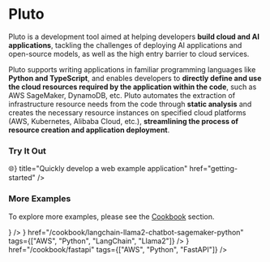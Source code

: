
# Pluto

Pluto is a development tool aimed at helping developers **build cloud and AI applications**, tackling the challenges of deploying AI applications and open-source models, as well as the high entry barrier to cloud services.

Pluto supports writing applications in familiar programming languages like **Python and TypeScript**, and enables developers to **directly define and use the cloud resources required by the application within the code**, such as AWS SageMaker, DynamoDB, etc. Pluto automates the extraction of infrastructure resource needs from the code through **static analysis** and creates the necessary resource instances on specified cloud platforms (AWS, Kubernetes, Alibaba Cloud, etc.), **streamlining the process of resource creation and application deployment**.

### Try It Out
<Cards num="1">
  <Card
    icon={<span>🌐</span>}
    title="Quickly develop a web example application"
    href="getting-started"
  />
</Cards>

### More Examples

To explore more examples, please see the [Cookbook](/cookbook) section.

<Cards num="2">
  <ExampleCard
    title="LangServe Application"
    description="Deploy the LangServe application to AWS with Pluto, expose it through Api Gateway, enable RemoteRunnable calls, and support for Playground."
    href="/cookbook/deploy-langserve-to-aws"
    tags={["AWS", "Python", "LangServe"]}
    deployUrl="https://codesandbox.io/p/devbox/deploy-langserve-application-to-aws-csj8wj"
    icon={<GiEgyptianBird />}
  />
  <ExampleCard
    title="Llama2 Conversational Chatbot"
    description="Combine Pluto, AWS services, LangChain, and Llama2 to build a simple conversational chatbot."
    icon={<TbMessageChatbot />}
    href="/cookbook/langchain-llama2-chatbot-sagemaker-python"
    tags={["AWS", "Python", "LangChain", "Llama2"]}
  />
  <ExampleCard
    title="FastAPI Application"
    description="One-click deployment of your FastAPI application as a Serverless service on cloud platforms."
    icon={<CgWebsite />}
    href="/cookbook/fastapi"
    tags={["AWS", "Python", "FastAPI"]}
  />
</Cards>
